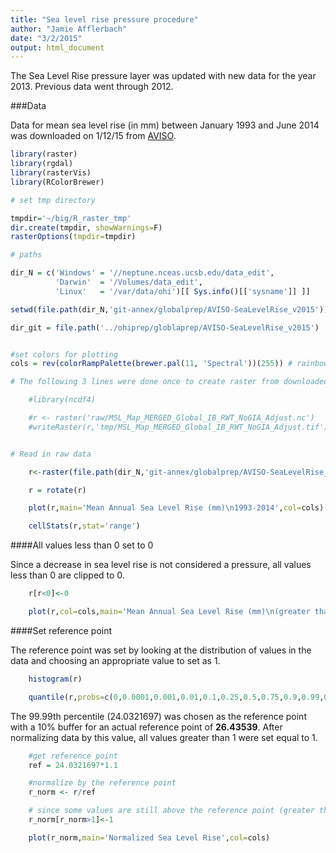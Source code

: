 ```yaml
---
title: "Sea level rise pressure procedure"
author: "Jamie Afflerbach"
date: "3/2/2015"
output: html_document
---
```


The Sea Level Rise pressure layer was updated with new data for the year 2013. Previous data went through 2012.  


###Data
  
Data for mean sea level rise (in mm) between January 1993 and June 2014 was downloaded on 1/12/15 from [AVISO](http://www.aviso.altimetry.fr/en/data/products/ocean-indicators-products/mean-sea-level/products-images.html).


```r
library(raster)
library(rgdal)
library(rasterVis)
library(RColorBrewer)

# set tmp directory

tmpdir='~/big/R_raster_tmp'
dir.create(tmpdir, showWarnings=F)
rasterOptions(tmpdir=tmpdir)

# paths

dir_N = c('Windows' = '//neptune.nceas.ucsb.edu/data_edit',
          'Darwin'  = '/Volumes/data_edit',
          'Linux'   = '/var/data/ohi')[[ Sys.info()[['sysname']] ]]

setwd(file.path(dir_N,'git-annex/globalprep/AVISO-SeaLevelRise_v2015'))

dir_git = file.path('../ohiprep/globlaprep/AVISO-SeaLevelRise_v2015')


#set colors for plotting
cols = rev(colorRampPalette(brewer.pal(11, 'Spectral'))(255)) # rainbow color scheme

```

```r

# The following 3 lines were done once to create raster from downloaded NetCDF. No longer need to run these

    #library(ncdf4)

    #r <- raster('raw/MSL_Map_MERGED_Global_IB_RWT_NoGIA_Adjust.nc')
    #writeRaster(r,'tmp/MSL_Map_MERGED_Global_IB_RWT_NoGIA_Adjust.tif')


# Read in raw data

    r<-raster(file.path(dir_N,'git-annex/globalprep/AVISO-SeaLevelRise_v2015/tmp/MSL_Map_MERGED_Global_IB_RWT_NoGIA_Adjust.tif'))

    r = rotate(r)

    plot(r,main='Mean Annual Sea Level Rise (mm)\n1993-2014',col=cols)

    cellStats(r,stat='range')
```
####All values less than 0 set to 0

Since a decrease in sea level rise is not considered a pressure, all values less than 0 are clipped to 0.
```r
    r[r<0]<-0   

    plot(r,col=cols,main='Mean Annual Sea Level Rise (mm)\n(greater than 0 mm)')
```

####Set reference point

The reference point was set by looking at the distribution of values in the data and choosing an appropriate value to set as 1.

```r
    histogram(r)

    quantile(r,probs=c(0,0.0001,0.001,0.01,0.1,0.25,0.5,0.75,0.9,0.99,0.999,0.9999))

```

The 99.99th percentile (24.0321697) was chosen as the reference point with a 10% buffer for an actual reference point of **26.43539**. After normalizing data by this value, all values greater than 1 were set equal to 1.

```r

    #get reference point
    ref = 24.0321697*1.1

    #normalize by the reference point
    r_norm <- r/ref

    # since some values are still above the reference point (greater than 1) cap these to 1.
    r_norm[r_norm>1]<-1

    plot(r_norm,main='Normalized Sea Level Rise',col=cols)
```
